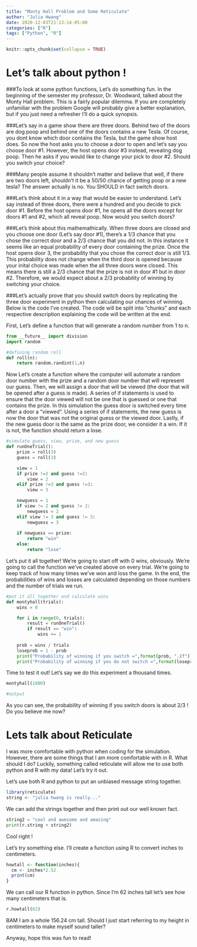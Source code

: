 ```yaml
---
title: "Monty Hall Problem and Some Reticulate"
author: "Julia Hwang"
date: 2020-12-03T21:13:14-05:00
categories: ["R"]
tags: ["Python", "R"]
---
```


```r
knitr::opts_chunk$set(collapse = TRUE)
```

# Let's talk about python !

###To look at some python functions, Let's do something fun. In the beginning of the semester my professor, Dr. Woodward, talked about the Monty Hall problem. This is a fairly popular dilemma. If you are completely unfamiliar with the problem Google will probably give a better explanation, but if you just need a refresher I'll do a quick synopsis. 

###Let's say in a game show there are three doors. Behind two of the doors are dog poop and behind one of the doors contains a new Tesla. Of course, you dont know which door contains the Tesla, but the game show host does. So now the host asks you to choose a door to open and let's say you choose door #1. However, the host opens door #3 instead, revealing dog poop. Then he asks if you would like to change your pick to door #2. Should you switch your choice?

###Many people assume it shouldn't matter and believe that well, if there are two doors left, shouldn't it be a 50/50 chance of getting poop or a new tesla? The answer actually is no. You SHOULD in fact switch doors. 

###Let's think about it in a way that would be easier to understand. Let's say instead of three doors, there were a hundred and you decide to pick door #1. Before the host opens door #1, he opens all the doors except for doors #1 and #2, which all reveal poop. Now would you switch doors?

###Let's think about this mathemathically. When three doors are closed and you choose one door (Let's say door #1), there's a 1/3 chance that you chose the correct door and a 2/3 chance that you did not. In this instance it seems like an equal probability of every door containing the prize. Once the host opens door 3, the probability that you chose the correct door is still 1/3. This probability does not change when the third door is opened because your inital choice was made when the all three doors were closed. This means there is still a 2/3 chance that the prize is not in door #1 but in door #2. Therefore, we would expect about a 2/3 probability of winning by switching your choice. 

###Let's actually prove that you should switch doors by replicating the three door experiment in python then calculating our chances of winning. Below is the code I've created. The code will be split into "chunks" and each respective description explaining the code will be written at the end.

First, Let's define a function that will generate a random number from 1 to n.
```python
from __future__ import division 
import random

#defining random roll
def roll(n):
    return random.randint(1,n)
```

Now Let's create a function where the computer will automate a random door number with the prize and a random door number that will represent our guess. Then, we will assign a door that will be viewed (the door that will be opened after a guess is made). A series of if statements is used to ensure that the door viewed will not be one that is guessed or one that contains the prize. In this simulation the guess door is switched every time after a door a "viewed". Using a series of if statements, the new guess is now the door that was not the original guess or the viewed door. Lastly, if the new guess door is the same as the prize door, we consider it a win. If it is not, the function should return a lose. 

```python
#simulate guess, view, prize, and new guess
def runOneTrial():
    prize = roll(3)
    guess = roll(3)

    view = 1
    if prize !=2 and guess !=2:
        view = 2
    elif prize !=3 and guess !=3:
        view = 3

    newguess = 1
    if view != 2 and guess != 2:
        newguess = 2
    elif view != 3 and guess != 3:
        newguess = 3
    
    if newguess == prize:
        return "win"
    else:
        return "lose"
```

Let's put it all together! We're going to start off with 0 wins, obviously. We're going to call the function we've created above on every trial. We're going to keep track of how many times we've won and loss the game. In the end, the probabilities of wins and losses are calculated depending on those numbers and the number of trials we run.
```python
#put it all together and calculate wins
def montyhall(trials):
    wins = 0

    for i in range(0, trials):
        result = runOneTrial()
        if result == "win":
            wins += 1
              
    prob = wins / trials
    loseprob = 1 - prob
    print("Probability of winning if you switch =",format(prob, ".2f"))
    print("Probability of winning if you do not switch =",format(loseprob, ".2f"))
```

Time to test it out! Let's say we do this experiment a thousand times.
```python
montyhall(1000)

#output
```
As you can see, the probability of winning if you switch doors is about 2/3 ! Do you believe me now?

# Lets talk about Reticulate
I was more comfortable with python when coding for the simulation. However, there are some things that I am more comfortable with in R. What should I do? Luckily, something called reticulate will allow me to use both python and R with my data! Let's try it out. 

Let's use both R and python to put an unbiased message string together.
```r
library(reticulate)
string <- "julia hwang is really..."
```
We can add the strings together and then print out our well known fact. 
```python
string2 = "cool and awesome and amazing"
print(r.string + string2)
```
Cool right !

Let's try something else. I'll create a function using R to convert inches to centimeters. 
```r
howtall <- function(inches){
  cm <- inches*2.52
  print(cm)
}
```
We can call our R function in python. Since I'm 62 inches tall let's see how many centimeters that is.
```python
r.howtall(62)
```
BAM I am a whole 156.24 cm tall. Should I just start referring to my height in centimeters to make myself sound taller?

Anyway, hope this was fun to read!
